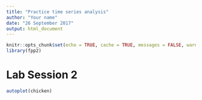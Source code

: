 ```yaml
---
title: "Practice time series analysis"
author: "Your name"
date: "26 September 2017"
output: html_document
---
```


```r
knitr::opts_chunk$set(echo = TRUE, cache = TRUE, messages = FALSE, warnings = FALSE)
library(fpp2)
```

# Lab Session 2

```r
autoplot(chicken)
```

